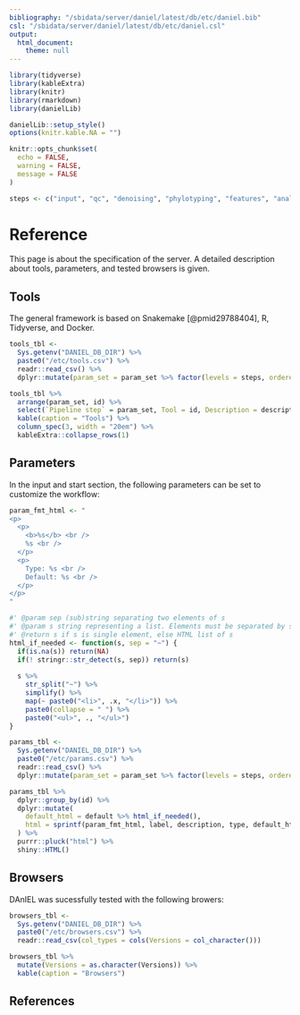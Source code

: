 ```yaml
---
bibliography: "/sbidata/server/daniel/latest/db/etc/daniel.bib"
csl: "/sbidata/server/daniel/latest/db/etc/daniel.csl" 
output:
  html_document:
    theme: null
---
```


```r
library(tidyverse)
library(kableExtra)
library(knitr)
library(rmarkdown)
library(danielLib)

danielLib::setup_style()
options(knitr.kable.NA = "")

knitr::opts_chunk$set(
  echo = FALSE,
  warning = FALSE,
  message = FALSE
)

steps <- c("input", "qc", "denoising", "phylotyping", "features", "analysis")
```

# Reference

This page is about the specification of the server.
A detailed description about tools, parameters, and tested browsers is given.

## Tools
The general framework is based on Snakemake [@pmid29788404], R, Tidyverse, and Docker.

```r
tools_tbl <-
  Sys.getenv("DANIEL_DB_DIR") %>%
  paste0("/etc/tools.csv") %>%
  readr::read_csv() %>%
  dplyr::mutate(param_set = param_set %>% factor(levels = steps, ordered = TRUE))

tools_tbl %>%
  arrange(param_set, id) %>%
  select(`Pipeline step` = param_set, Tool = id, Description = description, Version = version, Citation = citation, Source = source) %>%
  kable(caption = "Tools") %>%
  column_spec(3, width = "20em") %>%
  kableExtra::collapse_rows(1)
```

## Parameters

In the input and start section, the following parameters can be set to customize the workflow:

```r
param_fmt_html <- "
<p>
  <p>
    <b>%s</b> <br />
    %s <br />
  </p>
  <p>
    Type: %s <br />
    Default: %s <br />
  </p>
</p>
"

#' @param sep (sub)string separating two elements of s
#' @param s string representing a list. Elements must be separated by sep
#' @return s if s is single element, else HTML list of s
html_if_needed <- function(s, sep = "~") {
  if(is.na(s)) return(NA)
  if(! stringr::str_detect(s, sep)) return(s)
  
  s %>%
    str_split("~") %>%
    simplify() %>%
    map(~ paste0("<li>", .x, "</li>")) %>%
    paste0(collapse = " ") %>%
    paste0("<ul>", ., "</ul>")
}

params_tbl <-
  Sys.getenv("DANIEL_DB_DIR") %>%
  paste0("/etc/params.csv") %>%
  readr::read_csv() %>%
  dplyr::mutate(param_set = param_set %>% factor(levels = steps, ordered = TRUE))

params_tbl %>%
  dplyr::group_by(id) %>%
  dplyr::mutate(
    default_html = default %>% html_if_needed(),
    html = sprintf(param_fmt_html, label, description, type, default_html)
  ) %>%
  purrr::pluck("html") %>%
  shiny::HTML()
```

## Browsers

DAnIEL was sucessfully tested with the following browers:

```r
browsers_tbl <-
  Sys.getenv("DANIEL_DB_DIR") %>%
  paste0("/etc/browsers.csv") %>%
  readr::read_csv(col_types = cols(Versions = col_character()))

browsers_tbl %>% 
  mutate(Versions = as.character(Versions)) %>%
  kable(caption = "Browsers")
```


## References

